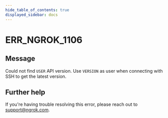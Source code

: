 ```yaml
---
hide_table_of_contents: true
displayed_sidebar: docs
---
```



# ERR_NGROK_1106

## Message

Could not find `USER` API version. Use `VERSION` as user when connecting with SSH to get the latest version.

<ErrorDetails error="err_ngrok_1106" />

## Further help

If you're having trouble resolving this error, please reach out to [support@ngrok.com](mailto:support@ngrok.com?subject=Help%20with%20ERR_NGROK_1106).
